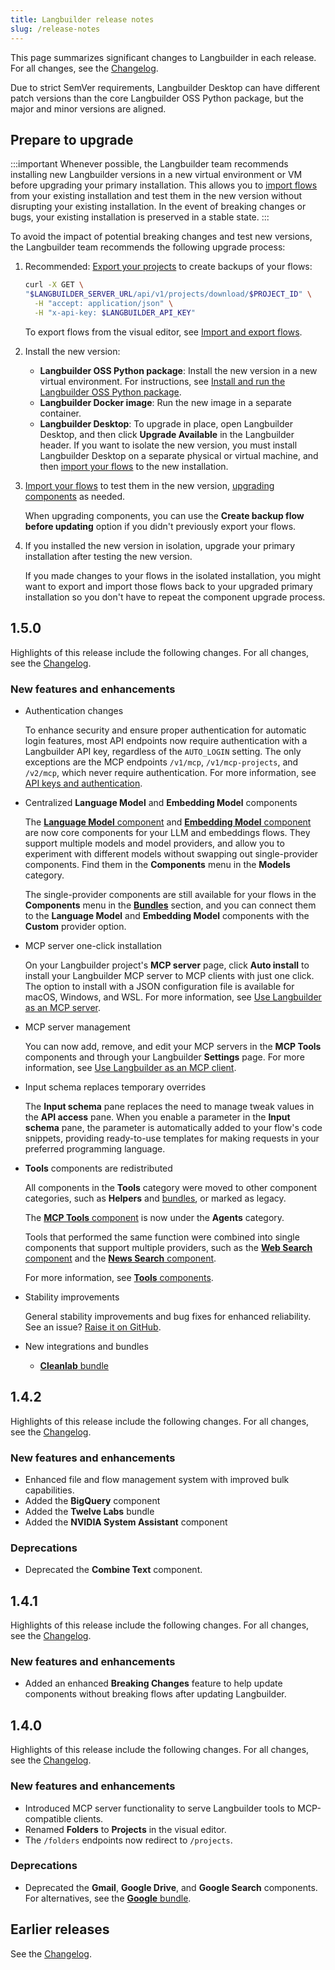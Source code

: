 ```yaml
---
title: Langbuilder release notes
slug: /release-notes
---
```


This page summarizes significant changes to Langbuilder in each release.
For all changes, see the [Changelog](https://github.com/cloudgeometry/langbuilder/releases/latest).

Due to strict SemVer requirements, Langbuilder Desktop can have different patch versions than the core Langbuilder OSS Python package, but the major and minor versions are aligned.

## Prepare to upgrade

:::important
Whenever possible, the Langbuilder team recommends installing new Langbuilder versions in a new virtual environment or VM before upgrading your primary installation.
This allows you to [import flows](/concepts-flows-import#import-a-flow) from your existing installation and test them in the new version without disrupting your existing installation.
In the event of breaking changes or bugs, your existing installation is preserved in a stable state.
:::

To avoid the impact of potential breaking changes and test new versions, the Langbuilder team recommends the following upgrade process:

1. Recommended: [Export your projects](/api-projects#export-a-project) to create backups of your flows:

    ```bash
    curl -X GET \
    "$LANGBUILDER_SERVER_URL/api/v1/projects/download/$PROJECT_ID" \
      -H "accept: application/json" \
      -H "x-api-key: $LANGBUILDER_API_KEY"
    ```

   To export flows from the visual editor, see [Import and export flows](/concepts-flows-import).

2. Install the new version:

   * **Langbuilder OSS Python package**: Install the new version in a new virtual environment. For instructions, see [Install and run the Langbuilder OSS Python package](/get-started-installation#install-and-run-the-langbuilder-oss-python-package).
   * **Langbuilder Docker image**: Run the new image in a separate container.
   * **Langbuilder Desktop**: To upgrade in place, open Langbuilder Desktop, and then click **Upgrade Available** in the Langbuilder header. If you want to isolate the new version, you must install Langbuilder Desktop on a separate physical or virtual machine, and then [import your flows](/concepts-flows-import) to the new installation.

3. [Import your flows](/concepts-flows-import) to test them in the new version, [upgrading components](/concepts-components#component-versions) as needed.

    When upgrading components, you can use the **Create backup flow before updating** option if you didn't previously export your flows.

4. If you installed the new version in isolation, upgrade your primary installation after testing the new version.

    If you made changes to your flows in the isolated installation, you might want to export and import those flows back to your upgraded primary installation so you don't have to repeat the component upgrade process.

## 1.5.0

Highlights of this release include the following changes.
For all changes, see the [Changelog](https://github.com/cloudgeometry/langbuilder/releases).

### New features and enhancements

- Authentication changes

    To enhance security and ensure proper authentication for automatic login features, most API endpoints now require authentication with a Langbuilder API key, regardless of the `AUTO_LOGIN` setting.
    The only exceptions are the MCP endpoints `/v1/mcp`, `/v1/mcp-projects`, and `/v2/mcp`, which never require authentication.
    For more information, see [API keys and authentication](/api-keys-and-authentication).

- Centralized **Language Model** and **Embedding Model** components

    The [**Language Model** component](/components-models) and [**Embedding Model** component](/components-embedding-models) are now core components for your LLM and embeddings flows. They support multiple models and model providers, and allow you to experiment with different models without swapping out single-provider components.
    Find them in the **Components** menu in the **Models** category.

    The single-provider components are still available for your flows in the **Components** menu in the [**Bundles**](/components-bundle-components) section, and you can connect them to the **Language Model** and **Embedding Model** components with the **Custom** provider option.

- MCP server one-click installation

    On your Langbuilder project's **MCP server** page, click **Auto install** to install your Langbuilder MCP server to MCP clients with just one click.
    The option to install with a JSON configuration file is available for macOS, Windows, and WSL.
    For more information, see [Use Langbuilder as an MCP server](/mcp-server).

- MCP server management

    You can now add, remove, and edit your MCP servers in the **MCP Tools** components and through your Langbuilder **Settings** page.
    For more information, see [Use Langbuilder as an MCP client](/mcp-client).

- Input schema replaces temporary overrides

    The **Input schema** pane replaces the need to manage tweak values in the **API access** pane. When you enable a parameter in the **Input schema** pane, the parameter is automatically added to your flow's code snippets, providing ready-to-use templates for making requests in your preferred programming language.

- **Tools** components are redistributed

    All components in the **Tools** category were moved to other component categories, such as **Helpers** and [bundles](/components-bundle-components), or marked as legacy.

    The [**MCP Tools** component](/mcp-client) is now under the **Agents** category.

    Tools that performed the same function were combined into single components that support multiple providers, such as the [**Web Search** component](/components-data#web-search) and the [**News Search** component](/components-data#news-search).

    For more information, see [**Tools** components](/components-tools).

- Stability improvements

    General stability improvements and bug fixes for enhanced reliability.
    See an issue? [Raise it on GitHub](https://github.com/cloudgeometry/langbuilder/issues).

- New integrations and bundles

   - [**Cleanlab** bundle](/integrations-cleanlab)

## 1.4.2

Highlights of this release include the following changes.
For all changes, see the [Changelog](https://github.com/cloudgeometry/langbuilder/releases).

### New features and enhancements

- Enhanced file and flow management system with improved bulk capabilities.
- Added the **BigQuery** component
- Added the **Twelve Labs** bundle
- Added the **NVIDIA System Assistant** component

### Deprecations

- Deprecated the **Combine Text** component.

## 1.4.1

Highlights of this release include the following changes.
For all changes, see the [Changelog](https://github.com/cloudgeometry/langbuilder/releases).

### New features and enhancements

- Added an enhanced **Breaking Changes** feature to help update components without breaking flows after updating Langbuilder.

## 1.4.0

Highlights of this release include the following changes.
For all changes, see the [Changelog](https://github.com/cloudgeometry/langbuilder/releases).

### New features and enhancements

- Introduced MCP server functionality to serve Langbuilder tools to MCP-compatible clients.
- Renamed **Folders** to **Projects** in the visual editor.
- The `/folders` endpoints now redirect to `/projects`.

### Deprecations

- Deprecated the **Gmail**, **Google Drive**, and **Google Search** components.
For alternatives, see the [**Google** bundle](/bundles-google).

## Earlier releases

See the [Changelog](https://github.com/cloudgeometry/langbuilder/releases).
